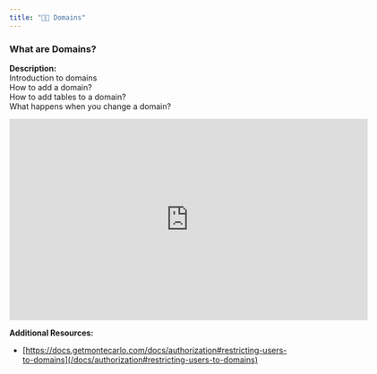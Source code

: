 ```yaml
---
title: "🧑‍🎓 Domains"
---
```


### What are Domains?

**Description:**  
Introduction to domains  
How to add a domain?  
How to add tables to a domain?  
What happens when you change a domain?

<iframe title="vimeo-player" src="https://player.vimeo.com/video/869245614?h=908908c8cf" width="640" height="360" frameborder="0"    allowfullscreen></iframe>

**Additional Resources:** 

* [https://docs.getmontecarlo.com/docs/authorization#restricting-users-to-domains](/docs/authorization#restricting-users-to-domains)